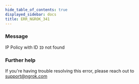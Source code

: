 ```yaml
---
hide_table_of_contents: true
displayed_sidebar: docs
title: ERR_NGROK_341
---
```


### Message

IP Policy with ID `ID` not found

<ErrorDetails />

### Further help

If you're having trouble resolving this error, please reach out to [support@ngrok.com](mailto:support@ngrok.com?subject=Help%20with%20ERR_NGROK_341)
